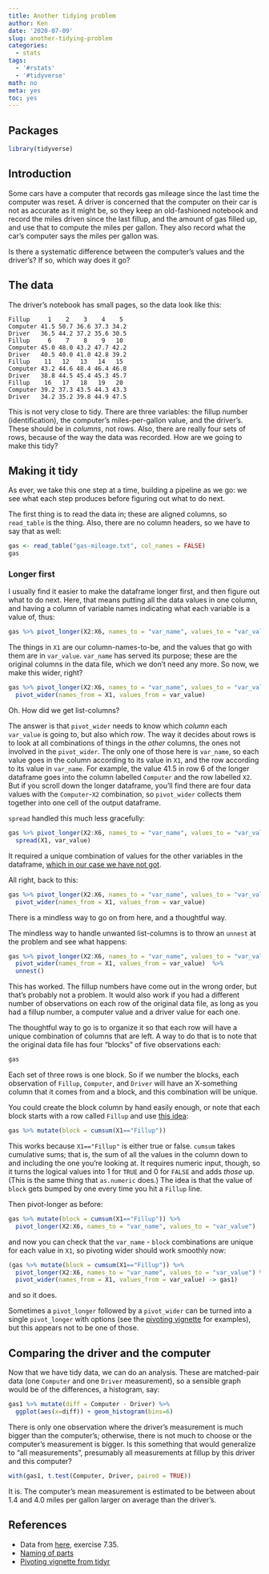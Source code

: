 ```yaml
---
title: Another tidying problem
author: Ken
date: '2020-07-09'
slug: another-tidying-problem
categories:
  - stats
tags:
  - '#rstats'
  - '#tidyverse'
math: no
meta: yes
toc: yes
---
```


## Packages

```r
library(tidyverse)
```

## Introduction

Some cars have a computer that records gas mileage since the last time the computer was reset. A driver is concerned that the computer on their car is not as accurate as it might be, so they keep an old-fashioned notebook and record the miles driven since the last fillup, and the amount of gas filled up, and use that to compute the miles per gallon. They also record what the car's computer says the miles per gallon was. 

Is there a systematic difference between the computer's values and the driver's? If so, which way does it go?

##  The data

The driver's notebook has small pages, so the data look like this:

```
Fillup     1    2    3    4    5
Computer 41.5 50.7 36.6 37.3 34.2
Driver   36.5 44.2 37.2 35.6 30.5
Fillup     6    7    8    9   10
Computer 45.0 48.0 43.2 47.7 42.2
Driver   40.5 40.0 41.0 42.8 39.2
Fillup    11   12   13   14   15
Computer 43.2 44.6 48.4 46.4 46.8
Driver   38.8 44.5 45.4 45.3 45.7
Fillup    16   17   18   19   20
Computer 39.2 37.3 43.5 44.3 43.3
Driver   34.2 35.2 39.8 44.9 47.5
```

This is not very close to tidy. There are three variables: the fillup number (identification), the computer's miles-per-gallon value, and the driver's. These should be in *columns*, not rows. Also, there are really four sets of rows, because of the way the data was recorded. How are we going to make this tidy?

## Making it tidy

As ever, we take this one step at a time, building a pipeline as we go: we see what each step produces before figuring out what to do next. 

The first thing is to read the data in; these are aligned columns, so `read_table` is the thing. Also, there are no column headers, so we have to say that as well:

```r
gas <- read_table("gas-mileage.txt", col_names = FALSE)
gas
```

### Longer first

I usually find it easier to make the dataframe longer first, and then figure out what to do next. Here, that means putting all the data values in one column, and having a column of variable names indicating what each variable is a value of, thus:

```r
gas %>% pivot_longer(X2:X6, names_to = "var_name", values_to = "var_value")
```

The things in `X1` are our column-names-to-be, and the values that go with them are in `var_value`. `var_name` has served its purpose; these are the original columns in the data file, which we don't need any more. So now, we make this wider, right?

```r
gas %>% pivot_longer(X2:X6, names_to = "var_name", values_to = "var_value") %>% 
  pivot_wider(names_from = X1, values_from = var_value)  
```

Oh. How did we get list-columns?

The answer is that `pivot_wider` needs to know which *column* each `var_value` is going to, but also which *row*. The way it decides about rows is to look at all combinations of things in the *other* columns, the ones not involved in the `pivot_wider`. The only one of those here is `var_name`, so each value goes in the column according to its value in `X1`, and the row according to its value in `var_name`. For example, the value 41.5 in row 6 of the longer dataframe goes into the column labelled `Computer` and the row labelled `X2`. But if you scroll down the longer dataframe, you'll find there are four data values with the `Computer`-`X2` combination, so `pivot_wider` collects them together into one cell of the output dataframe.

`spread` handled this much less gracefully:

```r
gas %>% pivot_longer(X2:X6, names_to = "var_name", values_to = "var_value") %>% 
  spread(X1, var_value)  
```

It required a unique combination of values for the other variables in the dataframe, [which in our case we have not got](http://www.solearabiantree.net/namingofparts/namingofparts.php).

All right, back to this:

```r
gas %>% pivot_longer(X2:X6, names_to = "var_name", values_to = "var_value") %>% 
  pivot_wider(names_from = X1, values_from = var_value)  
```

There is a mindless way to go on from here, and a thoughtful way.

The mindless way to handle unwanted list-columns is to throw an `unnest` at the problem and see what happens:

```r
gas %>% pivot_longer(X2:X6, names_to = "var_name", values_to = "var_value") %>% 
  pivot_wider(names_from = X1, values_from = var_value)  %>% 
  unnest()
```

This has worked. The fillup numbers have come out in the wrong order, but that's probably not a problem. It would also work if you had a different number of observations on each row of the original data file, as long as you had a fillup number, a computer value and a driver value for each one.

The thoughtful way to go is to organize it so that each row will have a unique combination of columns that are left. A way to do that is to note that the original data file has four "blocks" of five observations each:

```r
gas
```

Each set of three rows is one block. So if we number the blocks, each observation of `Fillup`, `Computer`, and `Driver` will have an X-something column that it comes from and a block, and this combination will be unique.

You could create the block column by hand easily enough, or note that each block starts with a row called `Fillup` and use [this idea](https://tidyr.tidyverse.org/articles/pivot.html#contact-list-1):

```r
gas %>% mutate(block = cumsum(X1=="Fillup"))
```

This works because `X1=="Fillup"` is either true or false. `cumsum` takes cumulative sums; that is, the sum of all the values in the column down to and including the one you're looking at. It requires numeric input, though, so it turns the logical values into 1 for `TRUE` and 0 for `FALSE` and adds *those* up. (This is the same thing that `as.numeric` does.) The idea is that the value of `block` gets bumped by one every time you hit a `Fillup` line.

Then pivot-longer as before:

```r
gas %>% mutate(block = cumsum(X1=="Fillup")) %>% 
  pivot_longer(X2:X6, names_to = "var_name", values_to = "var_value")
```

and now you can check that the `var_name` - `block` combinations are unique for each value in `X1`, so pivoting wider should work smoothly now:

```r
(gas %>% mutate(block = cumsum(X1=="Fillup")) %>% 
  pivot_longer(X2:X6, names_to = "var_name", values_to = "var_value") %>% 
  pivot_wider(names_from = X1, values_from = var_value) -> gas1)
```

and so it does.

Sometimes a `pivot_longer` followed by a `pivot_wider` can be turned into a single `pivot_longer` with options (see the [pivoting vignette](https://tidyr.tidyverse.org/articles/pivot.html) for examples), but this appears not to be one of those.

## Comparing the driver and the computer

Now that we have tidy data, we can do an analysis. These are matched-pair data (one `Computer` and one `Driver` measurement), so a sensible graph would be of the differences, a histogram, say:

```r
gas1 %>% mutate(diff = Computer - Driver) %>% 
  ggplot(aes(x=diff)) + geom_histogram(bins=6)
```
There is only one observation where the driver's measurement is much bigger than the computer's; otherwise, there is not much to choose or the computer's measurement is bigger. Is this something that would generalize to "all measurements", presumably all measurements at fillup by this driver and this computer?

```r
with(gas1, t.test(Computer, Driver, paired = TRUE))
```

It is. The computer's mean measurement is estimated to be between about 1.4 and 4.0 miles per gallon larger on average than the driver's.

## References

- Data from [here](https://www.amazon.com/Freeman-Introduction-Practice-Statistics-7th/dp/1429274077), exercise 7.35.
- [Naming of parts](http://www.solearabiantree.net/namingofparts/namingofparts.php)
- [Pivoting vignette from tidyr](https://tidyr.tidyverse.org/articles/pivot.html)